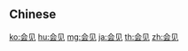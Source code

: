 {{also|会見|會見}}
==Chinese==
{{zh-see|會見}}

[[ko:会见]]
[[hu:会见]]
[[mg:会见]]
[[ja:会见]]
[[th:会见]]
[[zh:会见]]